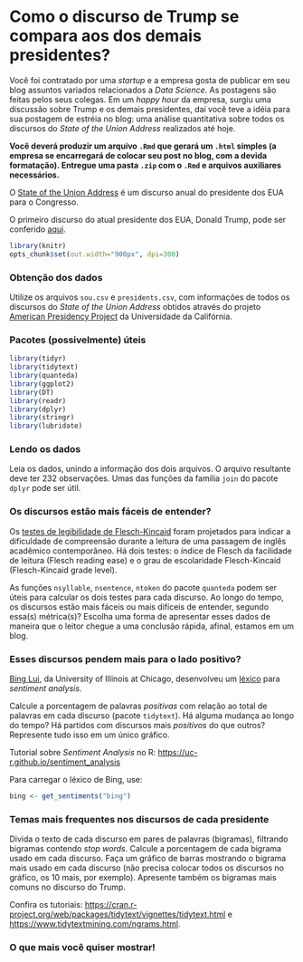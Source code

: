 
# Como o discurso de Trump se compara aos dos demais presidentes?

Você foi contratado por uma *startup* e a empresa gosta de publicar em seu blog assuntos variados relacionados a *Data Science*. As postagens são feitas pelos seus colegas. Em um *happy hour* da empresa, surgiu uma discussão sobre Trump e os demais presidentes, daí você teve a idéia para sua postagem de estréia no blog: uma análise quantitativa sobre todos os discursos do *State of the Union Address* realizados até hoje.

**Você deverá produzir um arquivo `.Rmd` que gerará um `.html` simples (a empresa se encarregará de colocar seu post no blog, com a devida formatação). Entregue uma pasta `.zip` com o `.Rmd` e arquivos auxiliares necessários.**

O [State of the Union Address](https://en.wikipedia.org/wiki/State_of_the_Union) é um discurso anual do presidente dos EUA para o Congresso.


O primeiro discurso do atual presidente dos EUA, Donald Trump, pode ser conferido [aqui](https://www.buzzfeed.com/passantino/heres-the-full-text-of-president-trumps-first-state-of-the?utm_term=.gi58BaBRD7).

```r
library(knitr)
opts_chunk$set(out.width="900px", dpi=300)
```


### Obtenção dos dados

Utilize os arquivos `sou.csv` e `presidents.csv`, com informações de todos os discursos do *State of the Union Address* obtidos através do projeto [American Presidency Project](http://www.presidency.ucsb.edu/sou.php) da Universidade da Califórnia.


### Pacotes (possivelmente) úteis

```r
library(tidyr)
library(tidytext)
library(quanteda)
library(ggplot2)
library(DT)
library(readr)
library(dplyr)
library(stringr)
library(lubridate)
```

### Lendo os dados

Leia os dados, unindo a informação dos dois arquivos. O arquivo resultante deve ter 232 observações. Umas das funções da família `join` do pacote `dplyr` pode ser útil.



### Os discursos estão mais fáceis de entender?

Os [testes de legibilidade de Flesch-Kincaid](https://en.wikipedia.org/wiki/Flesch–Kincaid_readability_tests) foram projetados para indicar a dificuldade de compreensão durante a leitura de uma passagem de inglês acadêmico contemporâneo. Há dois testes: o índice de Flesch da facilidade de leitura (Flesch reading ease) e o grau de escolaridade Flesch-Kincaid (Flesch-Kincaid grade level). 

As funções `nsyllable`, `nsentence`, `ntoken` do pacote `quanteda` podem ser úteis para calcular os dois testes para cada discurso. Ao longo do tempo, os discursos estão mais fáceis ou mais difíceis de entender, segundo essa(s) métrica(s)? Escolha uma forma de apresentar esses dados de maneira que o leitor chegue a uma conclusão rápida, afinal, estamos em um blog.



### Esses discursos pendem mais para o lado positivo?

[Bing Lui](https://www.cs.uic.edu/~liub/), da University of Illinois at Chicago, desenvolveu um [léxico](https://www.cs.uic.edu/~liub/FBS/sentiment-analysis.html) para *sentiment analysis*.

Calcule a porcentagem de palavras *positivas* com relação ao total de palavras em cada discurso (pacote `tidytext`). Há alguma mudança ao longo do tempo? Há partidos com discursos mais *positivos* do que outros? Represente tudo isso em um único gráfico.


Tutorial sobre *Sentiment Analysis* no R: [https://uc-r.github.io/sentiment_analysis](https://uc-r.github.io/sentiment_analysis)


Para carregar o léxico de Bing, use:

```r
bing <- get_sentiments("bing")
```


### Temas mais frequentes nos discursos de cada presidente

Divida o texto de cada discurso em pares de palavras (bigramas), filtrando bigramas contendo *stop words*. Calcule a porcentagem de cada bigrama usado em cada discurso. Faça um gráfico de barras mostrando o bigrama mais usado em cada discurso (não precisa colocar todos os discursos no gráfico, os 10 mais, por exemplo). Apresente também os bigramas mais comuns no discurso do Trump. 

Confira os tutoriais: [https://cran.r-project.org/web/packages/tidytext/vignettes/tidytext.html](https://cran.r-project.org/web/packages/tidytext/vignettes/tidytext.html) e [https://www.tidytextmining.com/ngrams.html](https://www.tidytextmining.com/ngrams.html).


### O que mais você quiser mostrar!



